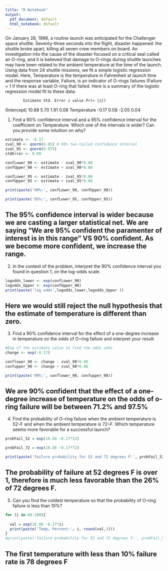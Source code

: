 ```yaml
---
title: "R Notebook"
output:
  pdf_document: default
  html_notebook: default
---
```


On January 28, 1986, a routine launch was anticipated for the Challenger space shuttle. Seventy-three
seconds into the flight, disaster happened: the shuttle broke apart, killing all seven crew members on
board. An investigation into the cause of the disaster focused on a critical seal called an O-ring, and
it is believed that damage to O-rings during shuttle launches may have been related to the ambient
temperature at the time of the launch. Using data from 24 shuttle missions, we fit a simple logistic
regression model. Here, Temperature is the temperature in Fahrenheit at launch time and the response
variable, Failure, is an indicator of O-rings failures (Failure = 1 if there was at least O-ring that failed.
Here is a summary of the logistic regression model fit to these data:


            Estimate Std. Error z value Pr(> |z|)
(Intercept)   10.88     5.70     1.91     0.06
Temperature   -0.17     0.08    -2.05     0.04


1. Find a 90% confidence interval and a 95% confidence interval for the coefficient on Temperature. Which one of the intervals is wider? Can you provide some intuition on why?

```r

estimate <- -0.17
zval_90 <- qnorm(0.95) # 90% two-tailed confidence interval
zval_95 <- qnorm(0.975)
stdError <- 0.08

confLower_90 <- estimate - zval_90*0.08
confUpper_90 <- estimate + zval_90*0.08

confLower_95 <- estimate - zval_95*0.08
confUpper_95 <- estimate + zval_95*0.08

print(paste('90%:', confLower_90, confUpper_90))

print(paste('95%:', confLower_95, confUpper_95))

```

## The 95% confidence interval is wider because we are casting a larger statistical net. We are saying "We are 95% confident the paramenter of interest is in this range" VS 90% confident. As we become more confident, we increase the range.


2. In the context of the problem, interpret the 90% confidence interval you found in question 1, on the
log-odds scale.


```r

logodds_lower <- exp(confLower_90)
logodds_Upper <- exp(confUpper_90)
print(paste('log odds',logodds_lower,logodds_Upper ))

```
## Here we would still reject the null hypothesis that the estimate of temperature is different than zero.

3. Find a 90% confidence interval for the effect of a one-degree increase in temperature on the odds of O-ring failure and interpret your result.

```r

#Exp of the estimate value to find the odds odds
change <- exp(-0.17)

conflower_90 <- change - zval_90*0.08
confupper_90 <- change + zval_90*0.08

print(paste('90%:', conflower_90, confupper_90))

```
## We are 90% confident that the effect of a one-degree increase of temperature on the odds of o-ring failure will be between 71.2% and 97.5%


4. Find the probability of O-ring failure when the ambient temperature is 52◦F and when the ambient
temperature is 72◦F. Which temperature seems more favorable for a successful launch?


```r

probFail_52 = exp(10.88 -0.17*52)

probFail_72 = exp(10.88 -0.17*72)

print(paste('failure probability for 52 and 72 degrees F:', probFail_52, probFail_72))

```
## The probability of failure at 52 degrees F is over 1, therefore is much less favorable than the 26% of 72 degrees F.

5. Can you find the coldest temperature so that the probability of O-ring failure is less than 10%?



```r
for (i in 60:100){
  
  val = exp(10.88 -0.17*i)
  print(paste('Temp, Percent:', i, round(val,3)))
}
#print(paste('failure probability for 52 and 72 degrees F:', probFail_52, probFail_72))

```

## The first temperature with less than 10% failure rate is 78 degrees F